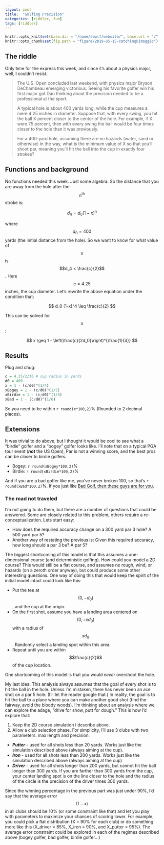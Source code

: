 ```yaml
---
layout: post
title:  "Golfing Precision"
categories: [riddler, fun]
tags: [riddler]
---
```

```r
knitr::opts_knit$set(base.dir = "/home/swolf/website/", base.url = "/")
knitr::opts_chunk$set(fig.path = "figure/2019-05-15-catchingDimaggio")
```

## The riddle
Only time for the express this week, and since it's about a physics major, well, I couldn't resist.

> The U.S. Open concluded last weekend, with physics major Bryson DeChambeau emerging victorious. Seeing his favorite golfer win his first major got Dan thinking about the precision needed to be a professional at the sport.
>
> A typical hole is about 400 yards long, while the cup measures a mere 4.25 inches in diameter. Suppose that, with every swing, you hit the ball X percent closer to the center of the hole. For example, if X were 75 percent, then with every swing the ball would be four times closer to the hole than it was previously.
> 
> For a 400-yard hole, assuming there are no hazards (water, sand or otherwise) in the way, what is the minimum value of X so that you’ll shoot par, meaning you’ll hit the ball into the cup in exactly four strokes?

## Functions and background
No functions needed this week.  Just some algebra.  So the distance that you are away from the hole after the $$n^{\text{th}}$$ stroke is:

$$
d_n = d_0 (1 - x)^n
$$

where $$d_0 = 400$$ yards (the initial distance from the hole).  So we want to know for what value of $$x$$ is $$d_4 < \frac{c}{2}$$.  Here $$c = 4.25$$ inches, the cup diameter.  Let's rewrite the above equation under the condition that:

$$
d_0 (1-x)^4 \leq \frac{c}{2}
$$

This can be solved for $$x$$:

$$
x \geq 1 - \left(\frac{c}{2d_0}\right)^{\frac{1}{4}}
$$

## Results
Plug and chug:
```r
c = 4.25/2/36 # cup radius in yards
d0 = 400
x = 1 - (c/d0)^(1/4)
xBogey = 1 - (c/d0)^(1/5)
xBirdie = 1 - (c/d0)^(1/3)
xBad = 1 - (c/d0)^(1/6)
```
So you need to be within `r round(x*100,2)`% (Rounded to 2 decimal places).


## Extensions
It was trivial to do above, but I thought it would be cool to see what a "birdie" golfer and a "bogey" golfer looks like.  I'll note that on a typical PGA tour event (***not*** the US Open), Par is not a winning score, and the best pros can be closer to birdie golfers.

- Bogey: `r round(xBogey*100,2)`%
- Birdie: `r round(xBirdie*100,2)`%

And if you are a bad golfer like me, you've never broken 100, so that's `r round(xBad*100,2)`%.  If you just like [Bad Golf, then these guys are for you](https://www.youtube.com/channel/UCrEkTg1razLTBO42AgJsz_w).

### The road not traveled
I'm not going to do them, but there are a number of questions that could be answered.  Some are closely related to this problem, others require a re-conceptualization.  Lets start easy:

- How does the required accuracy change on a 300 yard par 3 hole?  A 500 yard par 5?
- Another way of restating the previous is: Given this required accuracy, how long should a par 3 be?  A par 5?

The biggest shortcoming of this model is that this assumes a one-dimensional course (and deterministic golfing).  How could you model a 2D course?  This would still be a flat course, and assumes no rough, wind, or hazards (on a zeroth order anyway), but could produce some other interesting questions.  One way of doing this that would keep the spirit of the initial model intact could look like this:

- Put the tee at $$(0,-d_0)$$, and the cup at the origin.
- On the first shot, assume you have a landing area centered on $$(0, -xd_0)$$ with a radius of $$x d_0$$.  Randomly select a landing spot within this area.
- Repeat until you are within $$\frac{c}{2}$$ of the cup location.

One shortcoming of this model is that you would *never* overshoot the hole.

My last idea:  This analysis always assumes that the goal of every shot is to hit the ball in the hole.  Unless I'm mistaken, there has never been an ace shot on a par 5 hole.  (I'll let the reader google that.)  In reality, the goal is to hit the ball to a place where you can make another good shot (find the fairway, avoid the bloody woods).  I'm thinking about an analysis where we can explore the adage, "drive for show, putt for dough."  This is how I'd explore that:

1. Keep the 2D course simulation I describe above.
2. Allow a club selection phase.  For simplicity, I'll use 3 clubs with two parameters: max length and precision.
- ***Putter*** - used for all shots less than 20 yards.  Works just like the simulation described above (always aiming at the cup).
- ***Iron*** - used for all shots less than 200 yards. Works just like the simulation described above (always aiming at the cup)
- ***Driver*** - used for all shots longer than 200 yards, but cannot hit the ball longer than 300 yards.  If you are farther than 300 yards from the cup, your center landing spot is on the line closer to the hole and the radius of the circle is the precision of the driver times 300 yards.
    
Since the winning percentage in the previous part was just under 90%, I'd say that the average error $$(1-x)$$ in all clubs should be 10% (or some constraint like that) and let you play with parameters to maximize your chances of scoring lower.  For example, you could pick a flat distribution (X = 90% for each club) or do something more like this (X_driver = 85%, X_iron = 90%, and X_putter = 95%).  The average error constraint could be explored in each of the regimes described above (bogey golfer, bad golfer, birdie golfer...)